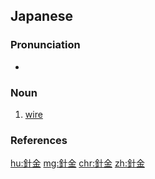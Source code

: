 ==Japanese==
{{ja-kanjitab|はり|かね|k2=がね|yomi=kun}}

===Pronunciation===
* {{ja-pron|yomi=k|はりがね|acc=0|acc_ref=NHK}}

===Noun===
{{ja-noun|はりがね}}

# [[wire]]
#: {{ja-usex|針金で作る盆栽|はりがね で つくる ぼんさい|bonsai made from wire}}

===References===
<references/>

[[hu:針金]]
[[mg:針金]]
[[chr:針金]]
[[zh:針金]]